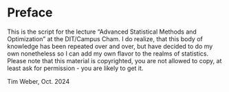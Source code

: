 # Preface {.unnumbered}

This is the script for the lecture "Advanced Statistical Methods and Optimization" at the DIT/Campus Cham.
I do realize, that this body of knowledge has been repeated over and over, but have decided to do my own nonetheless so I can add my own flavor to the realms of statistics.
Please note that this material is copyrighted, you are not allowed to copy, at least ask for permission - you are likely to get it.

Tim Weber, Oct. 2024